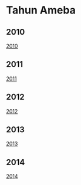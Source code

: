 # Tahun Ameba

## 2010
[2010](/ameba/2010)

## 2011
[2011](/ameba/2011)

## 2012
[2012](/ameba/2012)

## 2013
[2013](/ameba/2013)

## 2014
[2014](/ameba/2014)